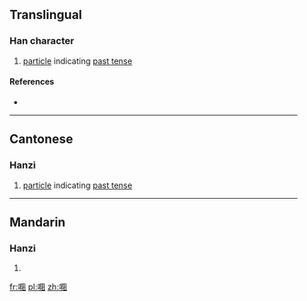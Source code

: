 ==Translingual==

===Han character===
{{Han char|rn=30|rad=口|as=08|sn=11|four=|canj=RNLM|ids=⿰口阻}}

# {{context|Cantonese|lang=mul}} [[particle]] indicating [[past tense]]

====References====
* {{Han ref|kx=0196.261|hdz=10634.181|uh=5528|ud=21800}}

----

==Cantonese==

===Hanzi===
{{yue-hanzi|jyut=[[zo2]]|y=jo2}}

# [[particle]] indicating [[past tense]]

----

==Mandarin==

===Hanzi===
{{cmn-hanzi|pin=[[zuǒ]] ([[zuo3]])|wg=tso<sup>3</sup>}}

# {{defn|lang=cmn|sort=口08}}

[[fr:唨]]
[[pl:唨]]
[[zh:唨]]